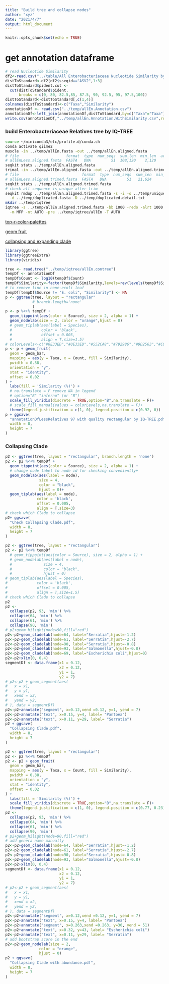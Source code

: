```yaml
---
title: "Build tree and collapse nodes"
author: "xyz"
date: "2021/4/7"
output: html_document
---
```


```r
knitr::opts_chunk$set(echo = TRUE)
```

# get annotation dataframe

```r
# read Nucleotide Similarity
df2<-read.csv("../table/All Enterobacteriaceae Nucleotide Similarity by blast.csv")
distToStandard<-df2[df2$sseqid=="ASV2",1:3]
distToStandard$pident.cut <-
  cut(distToStandard$pident,
      breaks = c(0, 80, 82.5,85, 87.5, 90, 92.5, 95, 97.5,100))
distToStandard<-distToStandard[,c(1,4)]
colnames(distToStandard)<-c("Taxa","Similarity")
annotationDf <- read.csv("../temp/allEn.Annotation.csv")
annotationDf<-left_join(annotationDf,distToStandard,by=c("Taxa"="Taxa"))
write.csv(annotationDf,"../temp/allEn.Annotation.WithSimilarity.csv",row.names = F)
```

### build Enterobacteriaceae Relatives tree by IQ-TREE

```bash
source ~/miniconda3/etc/profile.d/conda.sh
conda activate qiime2
muscle -in ../temp/allEn.fasta -out ../temp/allEn.aligned.fasta
# file                     format  type  num_seqs  sum_len  min_len  avg_len  max_len
# allEnLess.aligned.fasta  FASTA   DNA         51  108,120    2,120    2,120    2,120
seqkit stats ../temp/allEn.aligned.fasta
trimal -in ../temp/allEn.aligned.fasta -out ../temp/allEn.aligned.trimed.fasta -gt 0.20 -cons 40
# file                            format  type  num_seqs  sum_len  min_len  avg_len  max_len
# allEnLess.aligned.trimed.fasta  FASTA   DNA         51   21,624      424      424      424
seqkit stats ../temp/allEn.aligned.trimed.fasta
# check all sequence is unique after trim
seqkit rmdup ../temp/allEn.aligned.trimed.fasta -s -i -o ../temp/unique.fasta  \
  -d ../temp/duplicated.fasta -D ../temp/duplicated.detail.txt
mkdir ../temp/iqtree
iqtree -s ../temp/allEn.aligned.trimed.fasta -bb 1000 -redo -alrt 1000 \
  -m MFP -nt AUTO -pre ../temp/iqtree/allEn -T AUTO
```

[top-r-color-palettes](https://www.datanovia.com/en/blog/top-r-color-palettes-to-know-for-great-data-visualization/)

[geom fruit](https://yulab-smu.top/treedata-book/chapter10.html#geom-fruit2)

[collapsing and expanding clade](https://yulab-smu.top/treedata-book/chapter6.html?q=collaps#collapsing-and-expanding-clade)

```r
library(ggtree)
library(ggtreeExtra)
library(viridis)

tree <- read.tree("../temp/iqtree/allEn.contree")
tempDf <- annotationDf
tempDf$Count <- log10(tempDf$Count)
tempDf$Similarity<-factor(tempDf$Similarity,levels=rev(levels(tempDf$Similarity)))
# to remove line in none-ecoli leaf
tempDf[tempDf$Source != "E. coli", "Similarity"] <- NA
p <- ggtree(tree, layout = "rectangular"
            # branch.length='none'
            )
p <- p %<+% tempDf +
  geom_tippoint(aes(color = Source), size = 2, alpha = 1) +
  geom_nodelab(size = 2, color = "orange",hjust = 0)
  # geom_tiplab(aes(label = Species),
  #             color = 'black',
  #             offset = 0.005,
  #             align = T,size=1.5)
# colorLevels<-c("#0E33ED","#0E33ED","#552CA8","#792986","#9D2563","#C02241","#E41E1E")
p <- p + geom_fruit(
  geom = geom_bar,
  mapping = aes(y = Taxa, x = Count, fill = Similarity),
  pwidth = 0.38,
  orientation = "y",
  stat = "identity",
  offset = 0.02
) + 
  labs(fill = 'Similarity (%)') + 
  # na.translate = F remove NA in legend
  # option="B" "inferno" (or "B")
  scale_fill_viridis(discrete = TRUE,option="B",na.translate = F)+
  # scale_fill_manual(values = colorLevels,na.translate = F)+
  theme(legend.justification = c(1, 0), legend.position = c(0.92, 0))
p + ggsave(
  "annotationDfLessRelatives 97 with quality rectangular by IQ-TREE.pdf",
  width = 8,
  height = 7
)
```

### Collapsing Clade

```r
p2 <- ggtree(tree, layout = "rectangular", branch.length = 'none')
p2 <- p2 %<+% tempDf +
  geom_tippoint(aes(color = Source), size = 2, alpha = 1) +
  # change node label to node id for checking conveniently+
  geom_nodelab(aes(label = node),
               size = 4,
               color = "black",
               hjust = 0)+
  geom_tiplab(aes(label = node),
              color = 'black',
              offset = 0.005,
              align = T,size=3)
# check which Clade to collapse
p2+ ggsave(
  "Check Collapsing Clade.pdf",
  width = 8,
  height = 7
)
```

```r
p2 <- ggtree(tree, layout = "rectangular")
p2 <- p2 %<+% tempDf
  # geom_tippoint(aes(color = Source), size = 2, alpha = 1) +
  # geom_nodelab(aes(label = node),
  #              size = 4,
  #              color = "black",
  #              hjust = 0)
# geom_tiplab(aes(label = Species),
#             color = 'black',
#             offset = 0.005,
#             align = T,size=1.5)
# check which Clade to collapse
p2
p2 <-
  collapse(p2, 93, 'min') %>% 
  collapse(64, 'min') %>% 
  collapse(61, 'min') %>% 
  collapse(90, 'min')
# p2+geom_hilight(node=90,fill="red")
p2<-p2+geom_cladelab(node=64, label="Serratia",hjust=-1.2)
p2<-p2+geom_cladelab(node=61, label="Serratia",hjust=-2.7)
p2<-p2+geom_cladelab(node=90, label="Serratia",hjust=-0.8)
p2<-p2+geom_cladelab(node=93, label="Salmonella",hjust=-0.8)
p2<-p2+geom_cladelab(node=69, label="Escherichia coli",hjust=0)
p2<-p2+xlim(0, 0.4)
segmentDf <- data.frame(x1 = 0.12,
                        x2 = 0.12,
                        y1 = 1,
                        y2 = 7)
# p2<-p2 + geom_segment(aes(
#   x = x1,
#   y = y1,
#   xend = x2,
#   yend = y2,
# ), data = segmentDf)
p2<-p2+annotate("segment", x=0.12,xend =0.12, y=1, yend = 7)
p2<-p2+annotate("text", x=0.15, y=4, label= "Pantoea")
p2<-p2+annotate("text", x=0.11, y=29, label= "Serratia")
p2 + ggsave(
  "Collapsing Clade.pdf",
  width = 8,
  height = 7
)
```

```r
p2 <- ggtree(tree, layout = "rectangular")
p2 <- p2 %<+% tempDf 
p2 <- p2 + geom_fruit(
  geom = geom_bar,
  mapping = aes(y = Taxa, x = Count, fill = Similarity),
  pwidth = 0.38,
  orientation = "y",
  stat = "identity",
  offset = 0.02
) + 
  labs(fill = 'Similarity (%)') + 
  scale_fill_viridis(discrete = TRUE,option="B",na.translate = F)+
  theme(legend.justification = c(1, 0), legend.position = c(0.77, 0.23))
p2 <-
  collapse(p2, 93, 'min') %>% 
  collapse(64, 'min') %>% 
  collapse(61, 'min') %>% 
  collapse(90, 'min')
# p2+geom_hilight(node=90,fill="red")
# add genera name manually
p2<-p2+geom_cladelab(node=64, label="Serratia",hjust=-1.2)
p2<-p2+geom_cladelab(node=61, label="Serratia",hjust=-2.7)
p2<-p2+geom_cladelab(node=90, label="Serratia",hjust=-0.8)
p2<-p2+geom_cladelab(node=93, label="Salmonella",hjust=-0.8)
p2<-p2+xlim(0, 0.4)
segmentDf <- data.frame(x1 = 0.12,
                        x2 = 0.12,
                        y1 = 1,
                        y2 = 7)
# p2<-p2 + geom_segment(aes(
#   x = x1,
#   y = y1,
#   xend = x2,
#   yend = y2,
# ), data = segmentDf)
p2<-p2+annotate("segment", x=0.12,xend =0.12, y=1, yend = 7)
p2<-p2+annotate("text", x=0.15, y=4, label= "Pantoea")
p2<-p2+annotate("segment", x=0.263,xend =0.263, y=30, yend = 51)
p2<-p2+annotate("text", x=0.32, y=43, label= "Escherichia coli")
p2<-p2+annotate("text", x=0.11, y=29, label= "Serratia")
# add bootstrap score in the end 
p2<-p2+geom_nodelab(size = 2,
               color = "orange",
               hjust = 0)
p2 + ggsave(
  "Collapsing Clade with abundance.pdf",
  width = 8,
  height = 7
)
```

